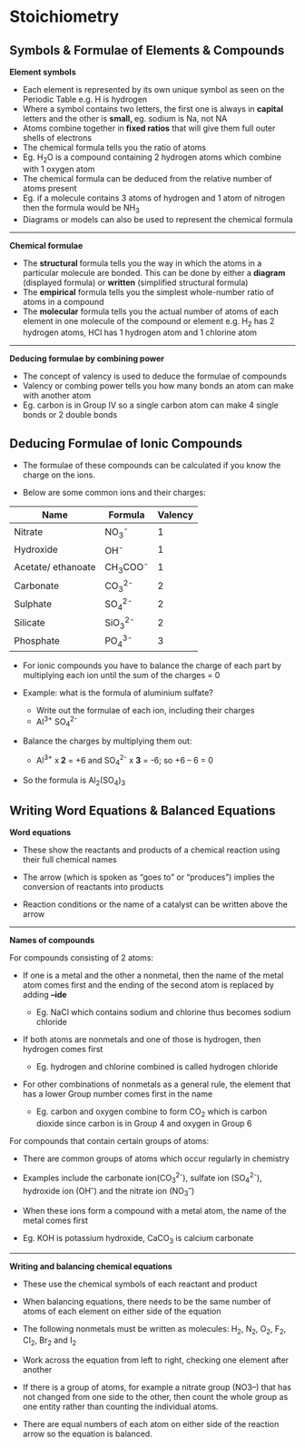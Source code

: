
# Stoichiometry 

## Symbols & Formulae of Elements & Compounds

<strong>Element symbols</strong>

<ul> 
	<li>Each element is represented by its own unique symbol as seen on the Periodic Table e.g. H is hydrogen</li> 
	<li>Where a symbol contains two letters, the first one is always in <strong>capital</strong> letters and the other is <strong>small, </strong>eg. sodium is Na, not NA</li> 
	<li>Atoms combine together in<strong> fixed ratios</strong> that will give them full outer shells of electrons</li> 
	<li>The chemical formula tells you the ratio of atoms</li> 
	<li>Eg. H<sub>2</sub>O is a compound containing 2 hydrogen atoms which combine with 1 oxygen atom</li> 
	<li>The chemical formula can be deduced from the relative number of atoms present</li> 
	<li>Eg. if a molecule contains 3 atoms of hydrogen and 1 atom of nitrogen then the formula would be NH<sub>3</sub></li> 
	<li>Diagrams or models can also be used to represent the chemical formula</li> 
</ul>


---
<strong>Chemical formulae</strong>

<ul> 
	<li>The <strong>structural </strong>formula tells you the way in which the atoms in a particular molecule are bonded. This can be done by either a <strong>diagram</strong> (displayed formula) or <strong>written</strong> (simplified structural formula)</li> 
	<li>The <strong>empirical</strong> formula tells you the simplest whole-number ratio of atoms in a compound</li> 
	<li>The <strong>molecular</strong> formula tells you the actual number of atoms of each element in one molecule of the compound or element e.g. H<sub>2</sub> has 2 hydrogen atoms, HCl has 1 hydrogen atom and 1 chlorine atom</li> 
</ul>

---
<strong>Deducing formulae by combining power</strong>

<ul> 
	<li>The concept of valency is used to deduce the formulae of compounds</li> 
	<li>Valency or combing power tells you how many bonds an atom can make with another atom</li> 
	<li>Eg. carbon is in Group IV so a single carbon atom can make 4 single bonds or 2 double bonds</li> 
</ul>


## Deducing Formulae of Ionic Compounds

- The formulae of these compounds can be calculated if you know the charge on the ions.

- Below are some common ions and their charges:

<table>
	<thead>
		<tr><th>Name</th><th>Formula</th><th>Valency</th></tr></thead><tbody><tr><td>Nitrate</td><td>NO<sub>3</sub><sup>-</sup></td><td>1</td></tr><tr><td>Hydroxide</td><td>OH<sup>-</sup></td><td>1</td></tr><tr><td>Acetate/ ethanoate</td><td>CH<sub>3</sub>COO<sup>-</sup></td><td>1</td></tr><tr><td>Carbonate</td><td>CO<sub>3</sub><sup>2-</sup></td><td>2</td></tr><tr><td>Sulphate</td><td>SO<sub>4</sub><sup>2-</sup></td><td>2</td></tr><tr><td>Silicate</td><td>SiO<sub>3</sub><sup>2-</sup></td><td>2</td></tr><tr><td>Phosphate</td><td>PO<sub>4</sub><sup>3-</sup></td><td>3</td></tr>
	</tbody>
</table>

- For ionic compounds you have to balance the charge of each part by multiplying each ion until the sum of the charges = 0

- Example: what is the formula of aluminium sulfate?
	- Write out the formulae of each ion, including their charges
	- Al<sup>3+</sup> SO<sub>4</sub><sup>2-</sup>

- Balance the charges by multiplying them out:
	- Al<sup>3+</sup> x<strong> 2</strong> = +6 and SO<sub>4</sub><sup>2-</sup> x <strong>3</strong> = -6; so +6 – 6 = 0
- So the formula is Al<sub>2</sub>(SO<sub>4</sub>)<sub>3</sub>

## Writing Word Equations & Balanced Equations

<strong>Word equations</strong>

- These show the reactants and products of a chemical reaction using their full chemical names

- The arrow (which is spoken as “goes to” or “produces”) implies the conversion of reactants into products

- Reaction conditions or the name of a catalyst can be written above the arrow

---
<strong>Names of compounds</strong>

For compounds consisting of 2 atoms:

- If one is a metal and the other a nonmetal, then the name of the metal atom comes first and the ending of the second atom is replaced by adding <strong>–ide</strong>

	- Eg. NaCl which contains sodium and chlorine thus becomes sodium chloride

- If both atoms are nonmetals and one of those is hydrogen, then hydrogen comes first

	- Eg. hydrogen and chlorine combined is called hydrogen chloride
 
- For other combinations of nonmetals as a general rule, the element that has a lower Group number comes first in the name

	- Eg. carbon and oxygen combine to form CO<sub>2</sub> which is carbon dioxide since carbon is in Group 4 and oxygen in Group 6

For compounds that contain certain groups of atoms:

- There are common groups of atoms which occur regularly in chemistry

- Examples include the carbonate ion(CO<sub>3</sub><sup>2-</sup>), sulfate ion (SO<sub>4</sub><sup>2-</sup>), hydroxide ion (OH<sup>–</sup>) and the nitrate ion (NO<sub>3</sub><sup>–</sup>)

- When these ions form a compound with a metal atom, the name of the metal comes first

- Eg. KOH is potassium hydroxide, CaCO<sub>3</sub> is calcium carbonate

---
<strong>Writing and balancing chemical equations</strong>

- These use the chemical symbols of each reactant and product

- When balancing equations, there needs to be the same number of atoms of each element on either side of the equation

- The following nonmetals must be written as molecules: H<sub>2</sub>, N<sub>2</sub>, O<sub>2</sub>, F<sub>2</sub>, Cl<sub>2</sub>, Br<sub>2</sub> and I<sub>2</sub>

- Work across the equation from left to right, checking one element after another

- If there is a group of atoms, for example a nitrate group (NO3–) that has not changed from one side to the other, then count the whole group as one entity rather than counting the individual atoms.

- There are equal numbers of each atom on either side of the reaction arrow so the equation is balanced.


